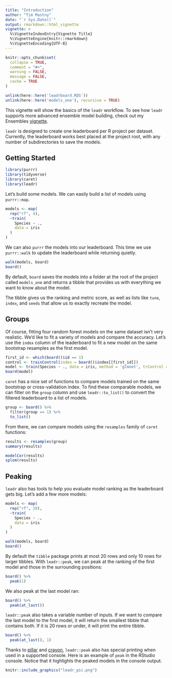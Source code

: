 ```yaml
---
title: "Introduction"
author: "Tim Mastny"
date: "`r Sys.Date()`"
output: rmarkdown::html_vignette
vignette: >
  %\VignetteIndexEntry{Vignette Title}
  %\VignetteEngine{knitr::rmarkdown}
  %\VignetteEncoding{UTF-8}
---
```


```r
knitr::opts_chunk$set(
  collapse = TRUE,
  comment = "#>",
  warning = FALSE,
  message = FALSE,
  cache = TRUE
)
```

```r
unlink(here::here('leadrboard.RDS'))
unlink(here::here('models_one'), recursive = TRUE)
```


This vignette will show the basics of the `leadr` workflow. To see how `leadr` supports more advanced ensemble model building, check out my Ensembles [vignette](https://tmastny.github.io/leadr/articles/ensemble.html). 

`leadr` is designed to create one leaderboard per R project per dataset. Currently, the leaderboard works best placed at the project root, with any number of subdirectories to save the models.

## Getting Started

```r
library(purrr)
library(tidyverse)
library(caret)
library(leadr)
```

Let's build some models. We can easily build a list of models using `purrr::map`.

```r
models <- map(
  rep("rf", 4),
  ~train(
    Species ~ .,
    data = iris
  )
)
```

We can also `purrr` the models into our leaderboard. This time we use `purrr::walk` to update the leaderboard while returning quietly. 

```r
walk(models, board)
board()
```

By default, `board` saves the models into a folder at the root of the project called `models_one` and returns a tibble that provides us with everything we want to know about the model. 

The tibble gives us the ranking and metric score, as well as lists like `tune`, `index`, and `seeds` that allow us to exactly recreate the model. 

## Groups

Of course, fitting four random forest models on the same dataset isn't very realistic. We'd like to fit a variety of models and compare the accuracy. Let's use the `index` column of the leaderboard to fit a new model on the same bootstrap resamples as the first model.

```r
first_id <- which(board()$id == 1)
control <- trainControl(index = board()$index[[first_id]])
model <- train(Species ~ ., data = iris, method = 'glmnet', trControl = control)
board(model)
```

`caret` has a nice set of functions to compare models trained on the same bootstrap or cross-validation index. To find these comparable models, we can filter on the `group` column and use `leadr::to_list()` to convert the filtered leaderboard to a list of models.

```r
group <- board() %>% 
  filter(group == 1) %>%
  to_list()
```

From there, we can compare models using the `resamples` family of `caret` functions:

```r
results <- resamples(group)
summary(results)

modelCor(results)
splom(results)
```

## Peaking

`leadr` also has tools to help you evaluate model ranking as the leaderboard gets big. Let's add a few more models:

```r
models <- map(
  rep("rf", 20),
  ~train(
    Species ~ .,
    data = iris
  )
)

walk(models, board)
board()
```

By default the `tibble` package prints at most 20 rows and only 10 rows for larger tibbles. With `leadr::peak`, we can peak at the ranking of the first model and those in the surrounding positions:

```r
board() %>%
  peak(1)
```

We also peak at the last model ran:

```r
board() %>%
  peak(at_last())
```

`leadr::peak` also takes a variable number of inputs. If we want to compare the last model to the first model, it will return the smallest tibble that contains both. If it is 20 rows or under, it will print the entire tibble.

```r
board() %>%
  peak(at_last(), 1)
```

Thanks to [pillar](https://github.com/r-lib/pillar) and [crayon](https://github.com/r-lib/crayon), `leadr::peak` also has special printing when used in a supported console. Here is an example of `peak` in the RStudio console. Notice that it highlights the peaked models in the console output.

```r
knitr::include_graphics("leadr_pic.png")
```




